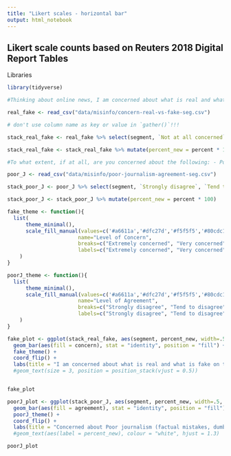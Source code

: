 ```yaml
---
title: "Likert scales - horizontal bar"
output: html_notebook
---
```


## Likert scale counts based on Reuters 2018 Digital Report Tables

Libraries
```r
library(tidyverse)
```


```r
#Thinking about online news, I am concerned about what is real and what is fake on the internet.

real_fake <- read_csv("data/misinfo/concern-real-vs-fake-seg.csv")

# don't use column name as key or value in `gather()`!!!

stack_real_fake <- real_fake %>% select(segment, `Not at all concerned`, `Not very concerned`, `Somewhat concerned`, `Very concerned`, `Extremely concerned`) %>% gather(concern, percent, `Not at all concerned`, `Not very concerned`, `Somewhat concerned`, `Very concerned`, `Extremely concerned`)

stack_real_fake <- stack_real_fake %>% mutate(percent_new = percent * 100)

#To what extent, if at all, are you concerned about the following: - Poor journalism (factual mistakes, dumbed down stories, misleading headlines/clickbait)

poor_J <- read_csv("data/misinfo/poor-journalism-agreement-seg.csv")

stack_poor_J <- poor_J %>% select(segment, `Strongly disagree`, `Tend to disagree`, `Neither agree nor disagree`, `Tend to agree`, `Strongly agree`) %>% gather(agreement, percent, `Strongly disagree`, `Tend to disagree`, `Neither agree nor disagree`, `Tend to agree`, `Strongly agree`)

stack_poor_J <- stack_poor_J %>% mutate(percent_new = percent * 100)
```

```r
fake_theme <- function(){
  list(
      theme_minimal(),
      scale_fill_manual(values=c('#a6611a','#dfc27d','#f5f5f5','#80cdc1','#018571'), 
                       name="Level of Concern",
                       breaks=c("Extremely concerned", "Very concerned", "Somewhat concerned", "Not very concerned", "Not at all concerned"),
                       labels=c("Extremely concerned", "Very concerned", "Somewhat concerned", "Not very concerned", "Not at all concerned")) 
    )
}

poorJ_theme <- function(){
  list(
      theme_minimal(),
      scale_fill_manual(values=c('#a6611a','#dfc27d','#f5f5f5','#80cdc1','#018571'), 
                       name="Level of Agreement",
                       breaks=c("Strongly disagree", "Tend to disagree", "Neither agree nor disagree", "Tend to agree", "Stronly agree"),
                       labels=c("Strongly disagree", "Tend to disagree", "Neither agree nor disagree", "Tend to agree", "Stronly agree")) 
    )
}
```

```r
fake_plot <- ggplot(stack_real_fake, aes(segment, percent_new, width=.5, fill = percent_new)) + #reorder(column, by_what)
  geom_bar(aes(fill = concern), stat = "identity", position = "fill") + 
  fake_theme() +
  coord_flip() +
  labs(title = "I am concerned about what is real and what is fake on the internet:", x = "Segment", y = "Percent", caption = "Source: Reuters 2018 Digital News Report") 
  #geom_text(size = 3, position = position_stack(vjust = 0.5))


fake_plot
```

```r
poorJ_plot <- ggplot(stack_poor_J, aes(segment, percent_new, width=.5, fill = percent_new)) + #reorder(column, by_what)
  geom_bar(aes(fill = agreement), stat = "identity", position = "fill") + 
  poorJ_theme() +
  coord_flip() +
  labs(title = "Concerned about Poor journalism (factual mistakes, dumbed down stories, misleading headlines/clickbait):", x = "Segment", y = "Percent", caption = "Source: Reuters 2018 Digital News Report") 
  #geom_text(aes(label = percent_new), colour = "white", hjust = 1.3)

poorJ_plot

```

